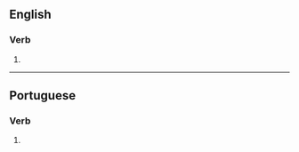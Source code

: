 ==English==

===Verb===
{{head|en|verb form}}

# {{en-third-person singular of|odorize}}

----

==Portuguese==

===Verb===
{{pt-verb-form}}

# {{pt-verb-form-of|odorizar}}